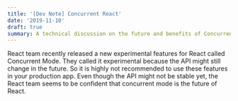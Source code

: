 ```yaml
---
title: '[Dev Note] Concurrent React'
date: '2019-11-10'
draft: true
summary: A technical discussion on the future and benefits of Concurrent Mode in React.
---
```


React team recently released a new experimental features for React called Concurrent Mode. They called it experimental because the API might still change in the future. So it is highly not recommended to use these features in your production app. Even though the API might not be stable yet, the React team seems to be confident that concurrent mode is the future of React.
